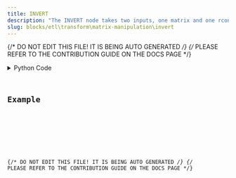 ```yaml
---
title: INVERT
description: "The INVERT node takes two inputs, one matrix and one rcond if not a square matrix, then inverts them (or pseudo invert) and returns the result."
slug: blocks/etl\transform\matrix-manipulation\invert
---
```


{/* DO NOT EDIT THIS FILE! IT IS BEING AUTO GENERATED */}
{/* PLEASE REFER TO THE CONTRIBUTION GUIDE ON THE DOCS PAGE */}


<PythonDocsDisplay docstring={docstring} />
<details>
<summary>Python Code</summary>



<Code code={pythonCode} lang="py" wrap theme="dracula" />

[Find this Flojoy Block on GitHub](https://github.com/flojoy-ai/blocks/blob/main/blocks/ETL\TRANSFORM\MATRIX_MANIPULATION\INVERT/INVERT.py)

</details>

## Example


<GetHelpWidget />


<AppDisplay app={app} blockName="INVERT" client:visible />


<Example />

{/* DO NOT EDIT THIS FILE! IT IS BEING AUTO GENERATED */}
{/* PLEASE REFER TO THE CONTRIBUTION GUIDE ON THE DOCS PAGE */}
